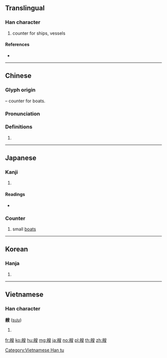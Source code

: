 {{character info/new}}
==Translingual==

===Han character===
{{Han char|rn=137|rad=舟|as=09|sn=15|four=27447|canj=HYHXE|ids=⿰舟叟}}

# counter for ships, vessels

====References====
* {{Han ref|kx=1012.110|dkj=30511|dj=1470.300|hdz=53064.070|uh=8258}}

----

==Chinese==
{{zh-forms}}

===Glyph origin===
{{Han etym}}
{{Han compound|舟|t1=boat|叟|ls=psc|c1=s|c2=p}} – counter for boats.

===Pronunciation===
{{zh-pron
|m=sōu
|c=sau2,sau1
|h=pfs=
|md=
|mn=qz:so/xm,zz:só/xm,zz:só͘
|w=
|mc=y
|oc=y
|cat=
}}

===Definitions===
{{zh-hanzi}}

# {{rfdef|lang=zh}}

----

==Japanese==

===Kanji===
{{ja-kanji|grade=|rs=舟09}}

# {{defn|lang=ja|sort=舟09}}

====Readings====
* {{ja-readings|on=[[そう]] (sō)|kun=[[ふね]] (fune)}}

{{ja-kanjitab|そう|yomi=o}}

===Counter===
{{ja-pos|そう|counter}}

# small [[boat]]s

----

==Korean==

===Hanja===
{{ko-hanja|hangeul=소|eumhun=|rv=so|mr=so|y=so}}

# {{defn|lang=ko|sort=舟09}}

----

==Vietnamese==

===Han character===
'''艘''' ([[sưu]])

# {{defn|lang=vi}}

[[Category:Vietnamese Han tu]]

[[fr:艘]]
[[ko:艘]]
[[hu:艘]]
[[mg:艘]]
[[ja:艘]]
[[no:艘]]
[[pl:艘]]
[[th:艘]]
[[zh:艘]]